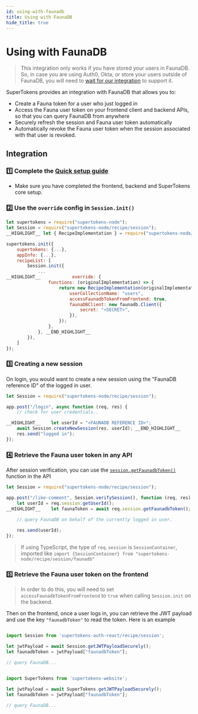 ```yaml
---
id: using-with-faunadb
title: Using with FaunaDB
hide_title: true
---
```


# Using with FaunaDB

> This integration only works if you have stored your users in FaunaDB. So, in case you are using Auth0, Okta, or store your users outside of FaunaDB, you will need to [wait for our integration](https://github.com/supertokens/supertokens-core/issues/122) to support it.

SuperTokens provides an integration with FaunaDB that allows you to:
- Create a Fauna token for a user who just logged in
- Access the Fauna user token on your frontend client and backend APIs, so that you can query FaunaDB from anywhere
- Securely refresh the session and Fauna user token automatically
- Automatically revoke the Fauna user token when the session associated with that user is revoked.

## Integration

### 1️⃣ Complete the [Quick setup guide](/docs/session/quick-setup/frontend)
- Make sure you have completed the frontend, backend and SuperTokens core setup.

### 2️⃣ Use the `override` config in `Session.init()`

<!--DOCUSAURUS_CODE_TABS-->
<!--NodeJS-->
```jsx
let supertokens = require("supertokens-node");
let Session = require("supertokens-node/recipe/session"); 
__HIGHLIGHT__ let { RecipeImplementation } = require("supertokens-node/recipe/session/faunadb"); __END_HIGHLIGHT__

supertokens.init({
    supertokens: {...},
    appInfo: {...},
    recipeList: [
        Session.init({
            ...
__HIGHLIGHT__            override: {
                functions: (originalImplementation) => {
                    return new RecipeImplementation(originalImplementation, {
                        userCollectionName: "users",
                        accessFaunadbTokenFromFrontend: true,
                        faunaDBClient: new faunadb.Client({
                            secret: "<SECRET>",
                        }),
                    });
                },
            }, __END_HIGHLIGHT__
        }),
    ]
});
```
<!--END_DOCUSAURUS_CODE_TABS-->

### 3️⃣ Creating a new session
On login, you would want to create a new session using the "FaunaDB reference ID" of the logged in user.

<!--DOCUSAURUS_CODE_TABS-->
<!--NodeJS-->
```jsx
let Session = require("supertokens-node/recipe/session");

app.post("/login", async function (req, res) {
    // check for user credentials..

__HIGHLIGHT__    let userId = "<FAUNADB REFERENCE ID>";
    await Session.createNewSession(res, userId); __END_HIGHLIGHT__
    res.send("logged in");
});
```
<!--END_DOCUSAURUS_CODE_TABS-->

### 4️⃣ Retrieve the Fauna user token in any API
After session verification, you can use the [`session.getFaunadbToken()`](/docs/nodejs/session/sessioncontainer/getfaunadbtoken) function in the API

<!--DOCUSAURUS_CODE_TABS-->
<!--NodeJS-->
```jsx
let Session = require("supertokens-node/recipe/session");

app.post("/like-comment", Session.verifySession(), function (req, res) {
    let userId = req.session.getUserId();
__HIGHLIGHT__    let faunaToken = await req.session.getFaunadbToken(); __END_HIGHLIGHT__

    // query FaunaDB on behalf of the currently logged in user.
    
    res.send(userId);
});
```

> If using TypeScript, the type of `req.session` is `SessionContainer`, imported like `import {SessionContainer} from "supertokens-node/recipe/session/faunadb"`

<!--END_DOCUSAURUS_CODE_TABS-->


### 5️⃣ Retrieve the Fauna user token on the frontend

> In order to do this, you will need to set `accessFaunadbTokenFromFrontend` to `true` when calling `Session.init` on the backend.

Then on the frontend, once a user logs in, you can retrieve the JWT payload and use the key `"faunadbToken"` to read the token. Here is an example

<!--DOCUSAURUS_CODE_TABS-->
<!--With ReactJS-->

```jsx

import Session from 'supertokens-auth-react/recipe/session';

let jwtPayload = await Session.getJWTPayloadSecurely();
let faunadbToken = jwtPayload["faunadbToken"];

// query FaunaDB...
```

<!--Plain JS-->

```jsx

import SuperTokens from 'supertokens-website';

let jwtPayload = await SuperTokens.getJWTPayloadSecurely();
let faunadbToken = jwtPayload["faunadbToken"];

// query FaunaDB...
```

<!--END_DOCUSAURUS_CODE_TABS-->